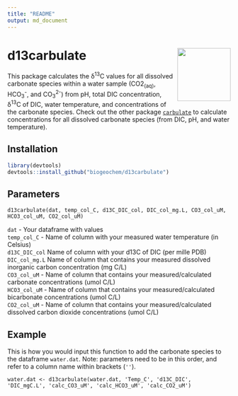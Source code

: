 ```yaml
---
title: "README"
output: md_document
---
```


# d13carbulate <img src="man/figures/d13carbulate_logo.png" width="120" align="right" />

This package calculates the δ^13^C values for all dissolved carbonate species within a water sample (CO2~(aq)~, HCO~3~^-^, and CO~3~^2-^) from pH, total DIC concentration, δ^13^C of DIC, water temperature, and concentrations of the carbonate species. Check out the other package [`carbulate`](https://github.com/biogeochem/carbulate) to calculate concentrations for all dissolved carbonate species (from DIC, pH, and water temperature).  

## Installation

``` r
library(devtools)
devtools::install_github("biogeochem/d13carbulate")
```

## Parameters

`d13carbulate(dat, temp_col_C, d13C_DIC_col, DIC_col_mg.L, CO3_col_uM, HCO3_col_uM, CO2_col_uM)`

`dat` - Your dataframe with values  
`temp_col_C` - Name of column with your measured water temperature (in Celsius)  
`d13C_DIC_col` Name of column with your d13C of DIC (per mille PDB)  
`DIC_col_mg.L` Name of column that contains your measured dissolved inorganic carbon concentration (mg C/L)  
`CO3_col_uM` - Name of column that contains your measured/calculated carbonate concentrations (umol C/L)  
`HCO3_col_uM` - Name of column that contains your measured/calculated bicarbonate concentrations (umol C/L)  
`CO2_col_uM` - Name of column that contains your measured/calculated dissolved carbon dioxide concentrations (umol C/L)  

## Example

This is how you would input this function to add the carbonate species to the dataframe `water.dat`. Note: parameters need to be in this order, and refer to a column name within brackets (`''`).

`water.dat <- d13carbulate(water.dat, 'Temp_C', 'd13C_DIC', 'DIC_mgC.L', 'calc_CO3_uM', 'calc_HCO3_uM', 'calc_CO2_uM')`
